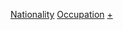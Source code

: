 {{container}}
{{Categories by country|nocat}}
{{Commonscat|Women by occupation by country}}

{{CatRel|各國各職業女性}}
[[Category:各職業女性|Nationality]]
[[Category:各國女性|Occupation]]
[[Category:各職業諸國人物|+]]